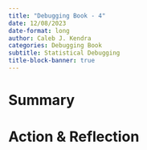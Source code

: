 ```yaml
---
title: "Debugging Book - 4"
date: 12/08/2023
date-format: long 
author: Caleb J. Kendra
categories: Debugging Book
subtitle: Statistical Debugging
title-block-banner: true
---
```


# Summary



# Action & Reflection



